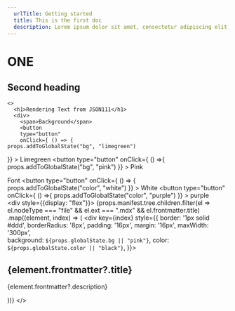 ```yaml
---
  urlTitle: Getting started
  title: This is the first doc
  description: Lorem ipsum dolor sit amet, consectetur adipiscing elit, sed do eiusmod tempor incididunt ut labore et dolore magna aliqua. Ut enim ad minim veniam, quis nostrud exercitation ullamco laboris nisi ut aliquip ex ea commodo consequat
---
```



# ONE

## Second heading

<Seven />

    <>
      <h1>Rendering Text from JSON111</h1>
      <div>
        <span>Background</span> 
        <button 
        type="button" 
        onClick={ () => {
    props.addToGlobalState("bg", "limegreen")
  }}
        >
        Limegreen
        </button>
        <button 
        type="button" 
        onClick={ () =>{
    props.addToGlobalState("bg", "pink")
  }}
        >
        Pink
        </button>
      </div>
      <div>
        <span>Font</span> 
        <button 
        type="button" 
        onClick={ () => {
    props.addToGlobalState("color", "white")
  }}
        >
        White
        </button>
        <button 
        type="button" 
        onClick={ () =>{
    props.addToGlobalState("color", "purple")
  }}
        >
        purple
        </button>
      </div>
      <div style={{display: "flex"}}>
        {props.manifest.tree.children.filter(el => el.nodeType === "file" && el.ext === ".mdx" && el.frontmatter.title)
        .map((element, index) => (
          <div key={index} style={{
            border: '1px solid #ddd',
            borderRadius: '8px',
            padding: '16px',
            margin: '16px',
            maxWidth: '300px',  
            background: `${props.globalState.bg || "pink"}`,
            color: `${props.globalState.color || "black"}`,
          }}>
            <h2>{element.frontmatter?.title}</h2>
            <p>{element.frontmatter?.description}</p>
          </div>
        ))}
      </div>
    </>